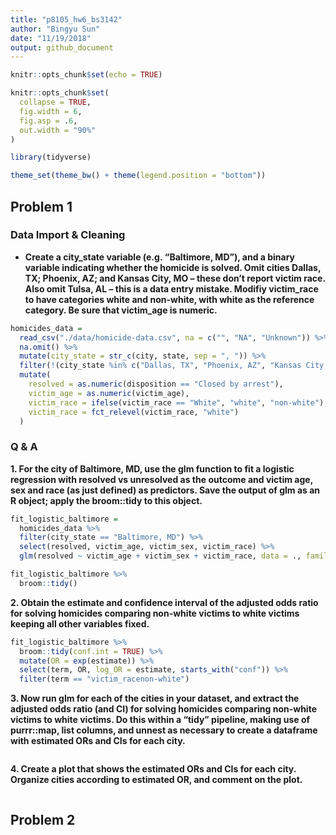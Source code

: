 ```yaml
---
title: "p8105_hw6_bs3142"
author: "Bingyu Sun"
date: "11/19/2018"
output: github_document
---
```


```r
knitr::opts_chunk$set(echo = TRUE)

knitr::opts_chunk$set(
  collapse = TRUE,
  fig.width = 6,
  fig.asp = .6,
  out.width = "90%"
)

library(tidyverse)

theme_set(theme_bw() + theme(legend.position = "bottom"))
```

## Problem 1

### Data Import & Cleaning

* **Create a city_state variable (e.g. “Baltimore, MD”), and a binary variable indicating whether the homicide is solved. Omit cities Dallas, TX; Phoenix, AZ; and Kansas City, MO – these don’t report victim race. Also omit Tulsa, AL – this is a data entry mistake. Modifiy victim_race to have categories white and non-white, with white as the reference category. Be sure that victim_age is numeric.**

```r
homicides_data =
  read_csv("./data/homicide-data.csv", na = c("", "NA", "Unknown")) %>%
  na.omit() %>%
  mutate(city_state = str_c(city, state, sep = ", ")) %>%
  filter(!(city_state %in% c("Dallas, TX", "Phoenix, AZ", "Kansas City, MO", "Tulsa, AL"))) %>%
  mutate(
    resolved = as.numeric(disposition == "Closed by arrest"),
    victim_age = as.numeric(victim_age),
    victim_race = ifelse(victim_race == "White", "white", "non-white"),
    victim_race = fct_relevel(victim_race, "white")
  )
```

### Q & A

**1. For the city of Baltimore, MD, use the glm function to fit a logistic regression with resolved vs unresolved as the outcome and victim age, sex and race (as just defined) as predictors. Save the output of glm as an R object; apply the broom::tidy to this object.**

```r
fit_logistic_baltimore =
  homicides_data %>%
  filter(city_state == "Baltimore, MD") %>%
  select(resolved, victim_age, victim_sex, victim_race) %>%
  glm(resolved ~ victim_age + victim_sex + victim_race, data = ., family = binomial()) 

fit_logistic_baltimore %>%
  broom::tidy()
```

**2. Obtain the estimate and confidence interval of the adjusted odds ratio for solving homicides comparing non-white victims to white victims keeping all other variables fixed.**

```r
fit_logistic_baltimore %>%
  broom::tidy(conf.int = TRUE) %>%
  mutate(OR = exp(estimate)) %>%
  select(term, OR, log_OR = estimate, starts_with("conf")) %>%
  filter(term == "victim_racenon-white")
```

**3. Now run glm for each of the cities in your dataset, and extract the adjusted odds ratio (and CI) for solving homicides comparing non-white victims to white victims. Do this within a “tidy” pipeline, making use of purrr::map, list columns, and unnest as necessary to create a dataframe with estimated ORs and CIs for each city.**

```r

```

**4. Create a plot that shows the estimated ORs and CIs for each city. Organize cities according to estimated OR, and comment on the plot.**

```r

```

## Problem 2


